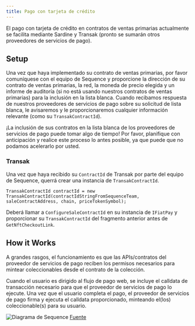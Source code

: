 ```yaml
---
title: Pago con tarjeta de crédito
---
```


El pago con tarjeta de crédito en contratos de ventas primarias actualmente se facilita mediante Sardine y Transak (pronto se sumarán otros proveedores de servicios de pago).

## Setup
Una vez que haya implementado su contrato de ventas primarias, por favor comuníquese con el equipo de Sequence y proporcione la dirección de su contrato de ventas primarias, la red, la moneda de precio elegida y un informe de auditoría (si no está usando nuestros contratos de ventas primarias) para la inclusión en la lista blanca. Cuando recibamos respuesta de nuestros proveedores de servicios de pago sobre su solicitud de lista blanca, le avisaremos y le proporcionaremos cualquier información relevante (como su `TransakContractId`).

<Tip>¡La inclusión de sus contratos en la lista blanca de los proveedores de servicios de pago puede tomar algo de tiempo! Por favor, planifique con anticipación y realice este proceso lo antes posible, ya que puede que no podamos acelerarlo por usted.</Tip>

### Transak
Una vez que haya recibido su `ContractId` de Transak por parte del equipo de Sequence, querrá crear una instancia de `TransakContractId`.

```
TransakContractId contractId = new TransakContractId(contractIdStringFromSequenceTeam, saleContractAddress, chain, priceTokenSymbol);
```

Deberá llamar a `ConfigureSaleContractId` en su instancia de `IFiatPay` y proporcionar su `TransakContractId` del fragmento anterior antes de `GetNftCheckoutLink`.

## How it Works
A grandes rasgos, el funcionamiento es que las APIs/contratos del proveedor de servicios de pago reciben los permisos necesarios para mintear coleccionables desde el contrato de la colección.

Cuando el usuario es dirigido al flujo de pago web, se incluye el calldata de transacción necesario para que el proveedor de servicios de pago lo ejecute. Una vez que el usuario completa el pago, el proveedor de servicios de pago firma y ejecuta el calldata proporcionado, minteando el(los) coleccionable(s) para su usuario.

![Diagrama de Sequence](/images/unity/SequenceDiagram-PrimarySalesCheckoutFlow.png)
[Fuente](https://github.com/0xsequence/sequence-unity/blob/Feature/marketplaceCheckout/Packages/Sequence-Unity/Sequence/SequenceSDK/Pay/SD_PrimarySalesCheckoutFlow.mmd)